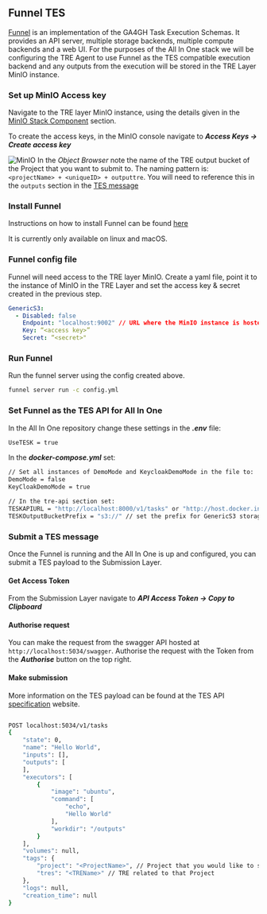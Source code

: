 

## Funnel TES

[Funnel](https://github.com/ohsu-comp-bio/funnel) is an implementation of the GA4GH Task Execution Schemas. It provides an API server, 
multiple storage backends, multiple compute backends and a web UI.
For the purposes of the All In One stack we will be configuring the TRE Agent to use Funnel as the TES compatible execution backend and any outputs from the execution will be stored in the TRE Layer MinIO instance.
<Steps>

### Set up MinIO Access key
Navigate to the TRE layer MinIO instance, using the details given in the [MinIO Stack Component](/first_demo/stackinfo#minio) section.

To create the access keys, in the MinIO console navigate to ***Access Keys -> Create access key***

![MinIO](/images/MinioAccessKey.png)
<Callout> 
In the *Object Browser* note the name of the TRE output bucket of the Project that you want to submit to. The naming pattern is: ` <projectName> + <uniqueID> + outputtre`. You will need to reference this in the `outputs` section in the [TES message](#make-submission)

</Callout>

### Install Funnel
Instructions on how to install Funnel can be found [here](https://ohsu-comp-bio.github.io/funnel/download/)

<Callout> It is currently only available on linux and macOS.</Callout>

### Funnel config file
Funnel will need access to the TRE layer MinIO. 
Create a yaml file, point it to the instance of MinIO in the TRE Layer and set the access key & secret created in the previous step.

```yaml filename="config.yml"
GenericS3:
  - Disabled: false
    Endpoint: "localhost:9002" // URL where the MinIO instance is hosted.
    Key: “<access key>”
    Secret: “<secret>"  
```

### Run Funnel
Run the funnel server using the config created above.

```bash copy
funnel server run -c config.yml
```

### Set Funnel as the TES API for All In One
In the All In One repository change these settings in the ***.env*** file:
```bash copy
UseTESK = true
```
In the ***docker-compose.yml*** set:
```bash copy
// Set all instances of DemoMode and KeycloakDemoMode in the file to:
DemoMode = false
KeyCloakDemoMode = true

// In the tre-api section set:
TESKAPIURL = "http://localhost:8000/v1/tasks" or "http://host.docker.internal:8000/v1/tasks" // point to the funnel server TASK API, if trying to access from inside docker you need to use host.docker.internal
TESKOutputBucketPrefix = "s3://" // set the prefix for GenericS3 storage
```

### Submit a TES message
Once the Funnel is running and the All In One is up and configured, you can submit a TES payload to the Submission Layer.

#### Get Access Token
From the Submission Layer navigate to ***API Access Token -> Copy to Clipboard***

#### Authorise request
You can make the request from the swagger API hosted at `http://localhost:5034/swagger`.
Authorise the request with the Token from the ***Authorise*** button on the top right.

#### Make submission
More information on the TES payload can be found at the TES API [specification](https://ga4gh.github.io/task-execution-schemas/docs/#tag/TaskService/operation/CreateTask) website.

```bash copy

POST localhost:5034/v1/tasks
{
    "state": 0,
    "name": "Hello World",
    "inputs": [],
    "outputs": [
    ],
    "executors": [
        {
            "image": "ubuntu",
            "command": [
                "echo",
                "Hello World"
            ],
            "workdir": "/outputs"
        }
    ],
    "volumes": null,
    "tags": {
        "project": "<ProjectName>", // Project that you would like to submit to.
        "tres": "<TREName>" // TRE related to that Project
    },
    "logs": null,
    "creation_time": null
}

```
</Steps>
